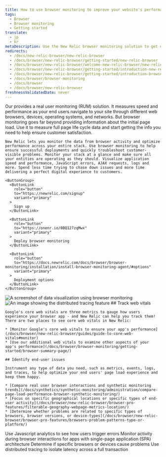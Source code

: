 ```yaml
---
title: How to use browser monitoring to improve your website's performance
tags:
  - Browser
  - Browser monitoring
  - Getting started
translate:
  - jp
  - kr
metaDescription: Use the New Relic browser monitoring solution to get deep visibility and actionable insights into real users' experiences on your website.
redirects:
  - /docs/new-relic-browser/new-relic-browser
  - /docs/browser/new-relic-browser/getting-started/new-relic-browser
  - /docs/browser/new-relic-browser/welcome-new-relic-browser/new-relic-browser
  - /docs/browser/new-relic-browser/getting-started/introduction-new-relic-browser
  - /docs/browser/new-relic-browser/getting-started/introduction-browser-monitoring
  - /docs/browser/browser-monitoring
  - /docs/browser
  - /docs/browser/new-relic-browser
freshnessValidatedDate: never
---
```


<SideBySide>
  <Side>
    Our <InlinePopover type="browser"/> provides a real user monitoring (RUM) solution. It measures speed and performance as your end users navigate to your site through different web browsers, devices, operating systems, and networks. But browser monitoring goes far beyond providing information about the initial page load. Use it to measure full page life cycle data and start getting the info you need to help ensure customer satisfaction.

    New Relic lets you monitor the data from browser activity and optimize performance across your entire stack. Use browser monitoring to help ensure successful deployments and quickly troubleshoot customer-visible problems. Monitor your stack at a glance and make sure all your entities are operating as they should. Visualize application speed and performance, JavaScript errors, AJAX requests, logs and more. Spend less time trying to chase down issues and more time delivering a perfect digital experience to customers.

    <ButtonGroup>
      <ButtonLink
        role="button"
        to="https://newrelic.com/signup"
        variant="primary"
      >
        Sign up
      </ButtonLink>

      <ButtonLink
        role="button"
        to="https://onenr.io/0BQ127zqMwx"
        variant="primary"
      >
        Deploy browser monitoring
      </ButtonLink>

      <ButtonLink
        role="button"
        to="https://docs.newrelic.com/docs/browser/browser-monitoring/installation/install-browser-monitoring-agent/#options"
        variant="primary"
      >
        Deployment options
      </ButtonLink>
    </ButtonGroup>
  </Side>

  <Side>
    <img
      title="Visualizing data"
      alt="A screenshot of data visualization using browser monitoring"
      src="/images/browser_screenshot-crop_data-visualize.webp"
    />
  </Side>
</SideBySide>

<SideBySide>
  <Side>
    <img
      title="Real User Monitoring with New Relic"
      alt="An image showing the distributed tracing feature"
      src="/images/browser_screenshot-crop_distributed-tracing.webp"
    />
  </Side>

  <Side>
    ## Track web vitals

    Google's core web vitals are three metrics to gauge how users experience your browser app - and New Relic can help you track them! There are two places to see core web vitals in New Relic:

    * [Monitor Google's core web vitals to ensure your app's performance](/docs/browser/new-relic-browser/guides/guide-to-core-web-vitals#monitor)
    * [Use our additional web vitals to examine other aspects of your app's performance](/docs/browser/browser-monitoring/getting-started/browser-summary-page/)

    ## Identify end-user issues

    Instrument any type of data you need, such as metrics, events, logs, and traces, to help optimize your end users' page load experience and keep them happy.

    * [Compare real user browser interactions and synthetic monitoring trends](/docs/synthetics/synthetic-monitoring/administration/compare-page-load-performance-browser-synthetic-monitoring/)
    * [Focus on specific geographical locations or specific types of end-user activity](/docs/browser/new-relic-browser/browser-pro-features/filterable-geography-webpage-metrics-location/)
    * [Determine whether problems are related to specific types of browsers, browser versions, or device-types](/docs/browser/new-relic-browser/browser-pro-features/browsers-problem-patterns-type-or-platform/)
  </Side>
</SideBySide>

<DocTiles>
  <DocTile path="https://docs.newrelic.com/docs/browser/new-relic-browser/browser-pro-features/javascript-errors-page-detect-analyze-errors/">
    Use Javascript analytics to see how users trigger errors
  </DocTile>

  <DocTile path="https://docs.newrelic.com/docs/browser/single-page-app-monitoring/get-started/introduction-single-page-app-monitoring/">
    Monitor activity during browser interactions for apps with single-page application (SPA) architecture
  </DocTile>

  <DocTile path="https://docs.newrelic.com/docs/browser/new-relic-browser/browser-pro-features/browsers-problem-patterns-type-or-platform/">
    Determine if specific browsers or devices cause problems
  </DocTile>

  <DocTile path="https://docs.newrelic.com/docs/browser/new-relic-browser/browser-pro-features/browser-data-distributed-tracing/">
    Use distributed tracing to isolate latency across a full transaction
  </DocTile>
</DocTiles>
